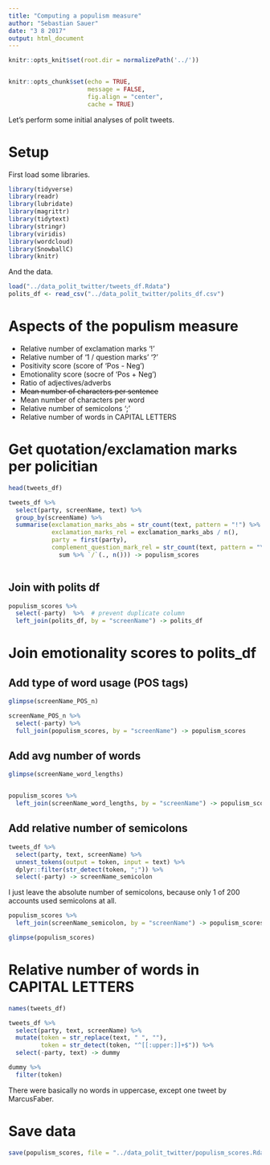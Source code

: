 ```yaml
---
title: "Computing a populism measure"
author: "Sebastian Sauer"
date: "3 8 2017"
output: html_document
---
```


```r
knitr::opts_knit$set(root.dir = normalizePath('../'))


knitr::opts_chunk$set(echo = TRUE,
                      message = FALSE,
                      fig.align = "center",
                      cache = TRUE)
```



Let's perform some initial analyses of polit tweets.

# Setup


First load some libraries.

```r
library(tidyverse)
library(readr)
library(lubridate)
library(magrittr)
library(tidytext)
library(stringr)
library(viridis)
library(wordcloud)
library(SnowballC)
library(knitr)
```


And the data.
```r
load("../data_polit_twitter/tweets_df.Rdata")
polits_df <- read_csv("../data_polit_twitter/polits_df.csv")
```



# Aspects of the populism measure


- Relative number of exclamation marks '!'
- Relative number of '1 / question marks' '?'
- Positivity score (score of 'Pos - Neg')
- Emotionality score (socre of 'Pos + Neg')
- Ratio of adjectives/adverbs
- ~~Mean number of characters per sentence~~
- Mean number of characters per word
- Relative number of semicolons ';'
- Relative number of words in CAPITAL LETTERS



# Get quotation/exclamation marks per policitian


```r
head(tweets_df)

tweets_df %>% 
  select(party, screenName, text) %>% 
  group_by(screenName) %>% 
  summarise(exclamation_marks_abs = str_count(text, pattern = "!") %>% sum,
            exclamation_marks_rel = exclamation_marks_abs / n(),
            party = first(party),
            complement_question_mark_rel = str_count(text, pattern = "\\?") %>% 
              sum %>% `/`(., n())) -> populism_scores
  
```


## Join with polits df 


```r
populism_scores %>% 
  select(-party)  %>%  # prevent duplicate column
  left_join(polits_df, by = "screenName") -> polits_df
```


# Join emotionality scores to polits_df

## Add type of word usage (POS tags)

```r
glimpse(screenName_POS_n)

screenName_POS_n %>% 
  select(-party) %>% 
  full_join(populism_scores, by = "screenName") -> populism_scores

```


## Add avg number of words


```r
glimpse(screenName_word_lengths)


populism_scores %>% 
  left_join(screenName_word_lengths, by = "screenName") -> populism_scores

```


## Add relative number of semicolons

```r
tweets_df %>% 
  select(party, text, screenName) %>% 
  unnest_tokens(output = token, input = text) %>%  
  dplyr::filter(str_detect(token, ";")) %>% 
  select(-party) -> screenName_semicolon
```

I just leave the absolute number of semicolons, because only 1 of 200 accounts used semicolons at all.

```r
populism_scores %>% 
  left_join(screenName_semicolon, by = "screenName") -> populism_scores

glimpse(populism_scores)

```


# Relative number of words in CAPITAL LETTERS


```r
names(tweets_df)

tweets_df %>% 
  select(party, text, screenName) %>% 
  mutate(token = str_replace(text, " ", ""),
         token = str_detect(token, "^[[:upper:]]+$")) %>% 
  select(-party, text) -> dummy

dummy %>% 
  filter(token)
```

There were basically no words in uppercase, except one tweet by MarcusFaber.


# Save data

```r
save(populism_scores, file = "../data_polit_twitter/populism_scores.Rdata")
```

